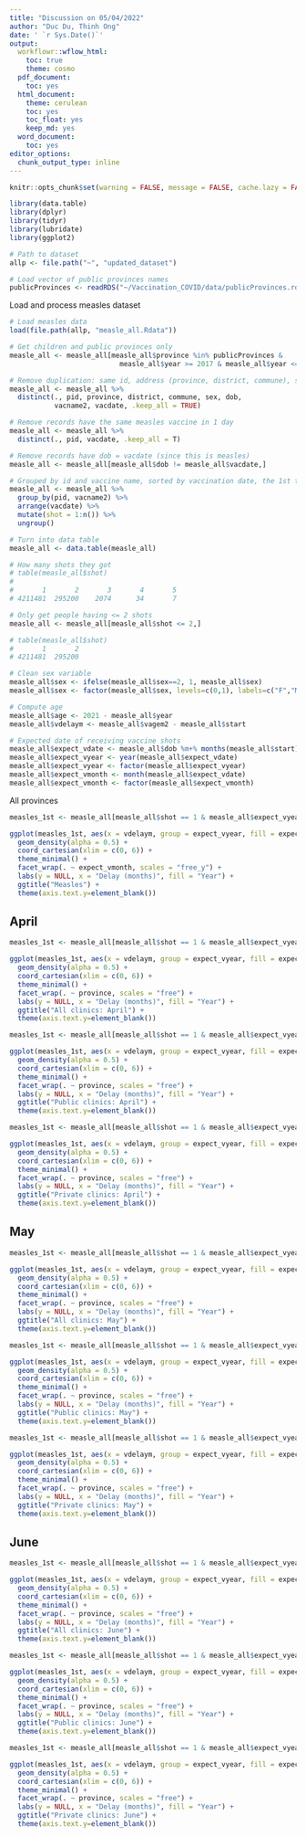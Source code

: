 ```yaml
---
title: "Discussion on 05/04/2022"
author: "Duc Du, Thinh Ong"
date: ' `r Sys.Date()`'
output:
  workflowr::wflow_html:
    toc: true
    theme: cosmo
  pdf_document:
    toc: yes
  html_document:
    theme: cerulean
    toc: yes
    toc_float: yes
    keep_md: yes
  word_document:
    toc: yes
editor_options:
  chunk_output_type: inline
---
```


```r
knitr::opts_chunk$set(warning = FALSE, message = FALSE, cache.lazy = FALSE, tidy.opts=list(width.cutoff=60), tidy=TRUE, root.dir = rprojroot::find_rstudio_root_file())

library(data.table)
library(dplyr)
library(tidyr)
library(lubridate)
library(ggplot2)

# Path to dataset
allp <- file.path("~", "updated_dataset")

# Load vector of public provinces names
publicProvinces <- readRDS("~/Vaccination_COVID/data/publicProvinces.rds")
```

Load and process measles dataset

```r
# Load measles data
load(file.path(allp, "measle_all.Rdata"))

# Get children and public provinces only
measle_all <- measle_all[measle_all$province %in% publicProvinces &
                           measle_all$year >= 2017 & measle_all$year <= 2020,]

# Remove duplication: same id, address (province, district, commune), sex, dob, received the same vaccine in the same day (vacname2, vacdate)
measle_all <- measle_all %>%
  distinct(., pid, province, district, commune, sex, dob,
           vacname2, vacdate, .keep_all = TRUE)

# Remove records have the same measles vaccine in 1 day
measle_all <- measle_all %>%
  distinct(., pid, vacdate, .keep_all = T)

# Remove records have dob = vacdate (since this is measles)
measle_all <- measle_all[measle_all$dob != measle_all$vacdate,]

# Grouped by id and vaccine name, sorted by vaccination date, the 1st time they come shot = 1, second time shot = 2...
measle_all <- measle_all %>%
  group_by(pid, vacname2) %>%
  arrange(vacdate) %>%
  mutate(shot = 1:n()) %>%
  ungroup()

# Turn into data table
measle_all <- data.table(measle_all)

# How many shots they got
# table(measle_all$shot)
# 
#       1       2       3       4       5 
# 4211481  295200    2074      34       7 

# Only get people having <= 2 shots
measle_all <- measle_all[measle_all$shot <= 2,]

# table(measle_all$shot)
#       1       2 
# 4211481  295200 

# Clean sex variable
measle_all$sex <- ifelse(measle_all$sex==2, 1, measle_all$sex)
measle_all$sex <- factor(measle_all$sex, levels=c(0,1), labels=c("F","M"))

# Compute age
measle_all$age <- 2021 - measle_all$year
measle_all$vdelaym <- measle_all$vagem2 - measle_all$start

# Expected date of receiving vaccine shots
measle_all$expect_vdate <- measle_all$dob %m+% months(measle_all$start)
measle_all$expect_vyear <- year(measle_all$expect_vdate)
measle_all$expect_vyear <- factor(measle_all$expect_vyear)
measle_all$expect_vmonth <- month(measle_all$expect_vdate)
measle_all$expect_vmonth <- factor(measle_all$expect_vmonth)
```

All provinces
```r
measles_1st <- measle_all[measle_all$shot == 1 & measle_all$expect_vyear %in% c(2019, 2020),]

ggplot(measles_1st, aes(x = vdelaym, group = expect_vyear, fill = expect_vyear)) +
  geom_density(alpha = 0.5) +
  coord_cartesian(xlim = c(0, 6)) +
  theme_minimal() +
  facet_wrap(. ~ expect_vmonth, scales = "free_y") +
  labs(y = NULL, x = "Delay (months)", fill = "Year") +
  ggtitle("Measles") +
  theme(axis.text.y=element_blank())
```

## April

```r
measles_1st <- measle_all[measle_all$shot == 1 & measle_all$expect_vyear %in% c(2019, 2020) & measle_all$expect_vmonth == 4,]

ggplot(measles_1st, aes(x = vdelaym, group = expect_vyear, fill = expect_vyear)) +
  geom_density(alpha = 0.5) +
  coord_cartesian(xlim = c(0, 6)) +
  theme_minimal() +
  facet_wrap(. ~ province, scales = "free") +
  labs(y = NULL, x = "Delay (months)", fill = "Year") +
  ggtitle("All clinics: April") +
  theme(axis.text.y=element_blank())
```

```r
measles_1st <- measle_all[measle_all$shot == 1 & measle_all$expect_vyear %in% c(2019, 2020) & measle_all$expect_vmonth == 4 & measle_all$type2 == "public",]

ggplot(measles_1st, aes(x = vdelaym, group = expect_vyear, fill = expect_vyear)) +
  geom_density(alpha = 0.5) +
  coord_cartesian(xlim = c(0, 6)) +
  theme_minimal() +
  facet_wrap(. ~ province, scales = "free") +
  labs(y = NULL, x = "Delay (months)", fill = "Year") +
  ggtitle("Public clinics: April") +
  theme(axis.text.y=element_blank())
```

```r
measles_1st <- measle_all[measle_all$shot == 1 & measle_all$expect_vyear %in% c(2019, 2020) & measle_all$expect_vmonth == 4 & measle_all$type2 == "private",]

ggplot(measles_1st, aes(x = vdelaym, group = expect_vyear, fill = expect_vyear)) +
  geom_density(alpha = 0.5) +
  coord_cartesian(xlim = c(0, 6)) +
  theme_minimal() +
  facet_wrap(. ~ province, scales = "free") +
  labs(y = NULL, x = "Delay (months)", fill = "Year") +
  ggtitle("Private clinics: April") +
  theme(axis.text.y=element_blank())
```

## May

```r
measles_1st <- measle_all[measle_all$shot == 1 & measle_all$expect_vyear %in% c(2019, 2020) & measle_all$expect_vmonth == 5,]

ggplot(measles_1st, aes(x = vdelaym, group = expect_vyear, fill = expect_vyear)) +
  geom_density(alpha = 0.5) +
  coord_cartesian(xlim = c(0, 6)) +
  theme_minimal() +
  facet_wrap(. ~ province, scales = "free") +
  labs(y = NULL, x = "Delay (months)", fill = "Year") +
  ggtitle("All clinics: May") +
  theme(axis.text.y=element_blank())
```

```r
measles_1st <- measle_all[measle_all$shot == 1 & measle_all$expect_vyear %in% c(2019, 2020) & measle_all$expect_vmonth == 5 & measle_all$type2 == "public",]

ggplot(measles_1st, aes(x = vdelaym, group = expect_vyear, fill = expect_vyear)) +
  geom_density(alpha = 0.5) +
  coord_cartesian(xlim = c(0, 6)) +
  theme_minimal() +
  facet_wrap(. ~ province, scales = "free") +
  labs(y = NULL, x = "Delay (months)", fill = "Year") +
  ggtitle("Public clinics: May") +
  theme(axis.text.y=element_blank())
```

```r
measles_1st <- measle_all[measle_all$shot == 1 & measle_all$expect_vyear %in% c(2019, 2020) & measle_all$expect_vmonth == 5 & measle_all$type2 == "private",]

ggplot(measles_1st, aes(x = vdelaym, group = expect_vyear, fill = expect_vyear)) +
  geom_density(alpha = 0.5) +
  coord_cartesian(xlim = c(0, 6)) +
  theme_minimal() +
  facet_wrap(. ~ province, scales = "free") +
  labs(y = NULL, x = "Delay (months)", fill = "Year") +
  ggtitle("Private clinics: May") +
  theme(axis.text.y=element_blank())
```

## June

```r
measles_1st <- measle_all[measle_all$shot == 1 & measle_all$expect_vyear %in% c(2019, 2020) & measle_all$expect_vmonth == 6,]

ggplot(measles_1st, aes(x = vdelaym, group = expect_vyear, fill = expect_vyear)) +
  geom_density(alpha = 0.5) +
  coord_cartesian(xlim = c(0, 6)) +
  theme_minimal() +
  facet_wrap(. ~ province, scales = "free") +
  labs(y = NULL, x = "Delay (months)", fill = "Year") +
  ggtitle("All clinics: June") +
  theme(axis.text.y=element_blank())
```

```r
measles_1st <- measle_all[measle_all$shot == 1 & measle_all$expect_vyear %in% c(2019, 2020) & measle_all$expect_vmonth == 6 & measle_all$type2 == "public",]

ggplot(measles_1st, aes(x = vdelaym, group = expect_vyear, fill = expect_vyear)) +
  geom_density(alpha = 0.5) +
  coord_cartesian(xlim = c(0, 6)) +
  theme_minimal() +
  facet_wrap(. ~ province, scales = "free") +
  labs(y = NULL, x = "Delay (months)", fill = "Year") +
  ggtitle("Public clinics: June") +
  theme(axis.text.y=element_blank())
```

```r
measles_1st <- measle_all[measle_all$shot == 1 & measle_all$expect_vyear %in% c(2019, 2020) & measle_all$expect_vmonth == 6 & measle_all$type2 == "private",]

ggplot(measles_1st, aes(x = vdelaym, group = expect_vyear, fill = expect_vyear)) +
  geom_density(alpha = 0.5) +
  coord_cartesian(xlim = c(0, 6)) +
  theme_minimal() +
  facet_wrap(. ~ province, scales = "free") +
  labs(y = NULL, x = "Delay (months)", fill = "Year") +
  ggtitle("Private clinics: June") +
  theme(axis.text.y=element_blank())
```
